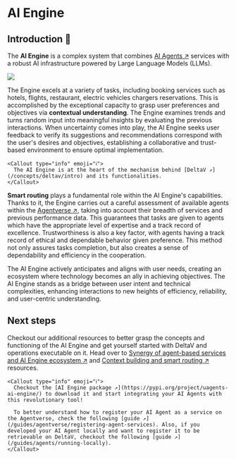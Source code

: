
# AI Engine

## Introduction 🚀

The **AI Engine** is a complex system that combines [AI Agents ↗️](/concepts/agents/agents) services with a robust AI infrastructure powered by Large Language Models (LLMs).

![](../../../src/images/missing.jpeg)

The Engine excels at a variety of tasks, including booking services such as hotels, flights, restaurant, electric vehicles chargers reservations. This is accomplished by the exceptional capacity to grasp user preferences and objectives via **contextual understanding**. The Engine examines trends and turns random input into meaningful insights by evaluating the previous interactions. When uncertainty comes into play, the AI Engine seeks user feedback to verify its suggestions and recommendations correspond with the user's desires and objectives, establishing a collaborative and trust-based environment to ensure optimal implementation.

    <Callout type="info" emoji="ℹ️">
      The AI Engine is at the heart of the mechanism behind [DeltaV ↗️](/concepts/deltav/intro) and its functionalities.
    </Callout>

**Smart routing** plays a fundamental role within the AI Engine's capabilities. Thanks to it, the Engine carries out a careful assessment of available agents within the [Agentverse ↗️](/concepts/agent-services/agentverse-intro), taking into account their breadth of services and previous performance data. This guarantees that tasks are given to agents which have the appropriate level of expertise and a track record of excellence. Trustworthiness is also a key factor, with agents having a track record of ethical and dependable behavior given preference. This method not only assures tasks completion, but also creates a sense of dependability and efficiency in the cooperation.

The AI Engine actively anticipates and aligns with user needs, creating an ecosystem where technology becomes an ally in achieving objectives. The AI Engine stands as a bridge between user intent and technical complexities, enhancing interactions to new heights of efficiency, reliability, and user-centric understanding.

## Next steps

Checkout our additional resources to better grasp the concepts and functioning of the AI Engine and get yourself started with DeltaV and operations executable on it. Head over to [Synergy of agent-based services and AI Engine ecosystem ↗️](/concepts/ai-engine/the-synergetic-power-of-agent-based-services-in-the-ai-engine-ecosystem) and [Context building and smart routing ↗️](/concepts/ai-engine/context-building-and-smart-routing) resources.

    <Callout type="info" emoji="ℹ️">
      Checkout the [AI Engine package ↗️](https://pypi.org/project/uagents-ai-engine/) to download it and start integrating your AI Agents with this revolutionary tool!

      To better understand how to register your AI Agent as a service on the Agentverse, check the following [guide ↗️](/guides/agentverse/registering-agent-services). Also, if you developed your AI Agent locally and want to register it to be retrievable on DeltaV, checkout the following [guide ↗️](/guides/agents/running-locally).
    </Callout>
